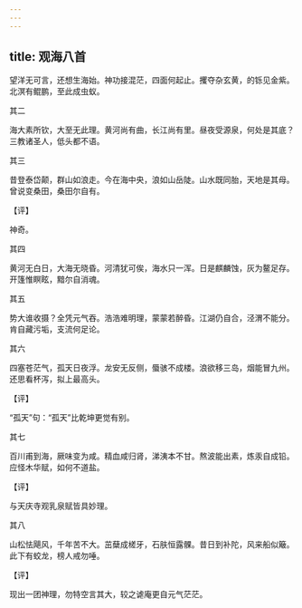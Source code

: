 ```yaml
---
---
---
```

title: 观海八首
---







望洋无可言，还想生海始。神功接混茫，四面何起止。攫夺杂玄黄，的铄见金紫。北溟有鲲鹏，至此成虫蚁。





其二


海大素所钦，大至无此理。黄河尚有曲，长江尚有里。昼夜受源泉，何处是其底？三教诸圣人，低头都不语。





其三


昔登泰岱颠，群山如浪走。今在海中央，浪如山岳陡。山水既同胎，天地是其母。曾说变桑田，桑田尔自有。

【评】

神奇。





其四


黄河无白日，大海无晓昏。河清犹可俟，海水只一浑。日是麒麟蚀，灰为鳌足存。开篷惟瞑眩，黯尔自消魂。





其五


势大谁收摄？全凭元气吞。浩浩难明理，蒙蒙若醉昏。江湖仍自合，泾渭不能分。肯自藏污垢，支流何足论。





其六


四塞苍茫气，孤天日夜浮。龙安无反侧，蜃骇不成楼。浪欲移三岛，烟能冒九州。还思看杯泻，拟上最高头。

【评】

“孤天”句：“孤天”比乾坤更觉有别。





其七


百川甫到海，厥味变为咸。精血咸归肾，涕洟本不甘。熬波能出素，炼汞自成铅。应怪木华赋，如何不道盐。

【评】

与天庆寺观乳泉赋皆具妙理。





其八


山松怯飓风，千年苦不大。茁蘖成槎牙，石肤恒露髁。昔日到补陀，风来船似簸。此下有蛟龙，榜人戒勿唾。

【评】

现出一团神理，勿特空言其大，较之谑庵更自元气茫茫。